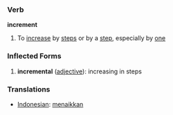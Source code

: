 === Verb ===

'''increment'''

# To [[increase]] by [[step]]s or by a [[step]], especially by [[one]]

=== Inflected Forms ===
#'''incremental''' ([[adjective]]): increasing in steps

=== Translations ===
*[[Indonesian]]: [[naik|menaikkan]]